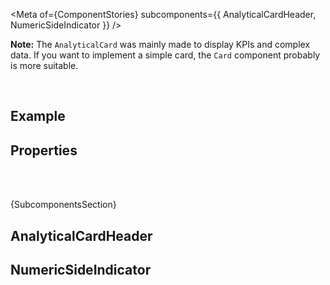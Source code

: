 
<Meta of={ComponentStories} subcomponents={{ AnalyticalCardHeader, NumericSideIndicator }} />

<DocsHeader />

**Note:** The `AnalyticalCard` was mainly made to display KPIs and complex data. If you want to implement a simple card, the `Card` component probably is more suitable.

<br />

## Example

<Canvas of={ComponentStories.Default} />

## Properties

<ControlsWithNote of={ComponentStories.Default} />

<br />
<br />

<Markdown>{SubcomponentsSection}</Markdown>

## AnalyticalCardHeader

<Description of={AnalyticalCardHeader} />

<ArgTypesWithNote of={AnalyticalCardHeader} />

## NumericSideIndicator

<Description of={NumericSideIndicator} />

<ArgTypesWithNote of={NumericSideIndicator} />

<Footer />
